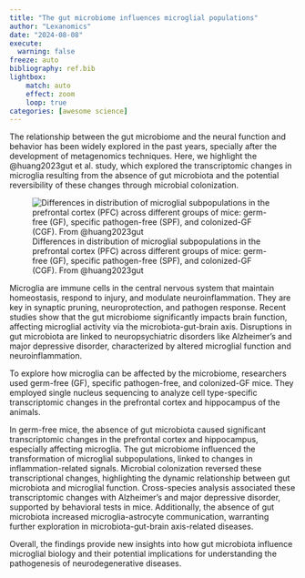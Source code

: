 ```yaml
---
title: "The gut microbiome influences microglial populations"
author: "Lexanomics"
date: "2024-08-08"
execute:
  warning: false
freeze: auto
bibliography: ref.bib
lightbox:
    match: auto
    effect: zoom
    loop: true
categories: [awesome science]
---
```


The relationship between the gut microbiome and the neural function and behavior has been widely explored in the past years, specially after the development of metagenomics techniques. Here, we highlight the @huang2023gut et al. study, which explored the transcriptomic changes in microglia resulting from the absence of gut microbiota and the potential reversibility of these changes through microbial colonization.

![Differences in distribution of microglial subpopulations in the prefrontal cortex (PFC) across different groups of mice: germ-free (GF), specific pathogen-free (SPF), and colonized-GF (CGF). From @huang2023gut](fig1.png)

Microglia are immune cells in the central nervous system that maintain homeostasis, respond to injury, and modulate neuroinflammation. They are key in synaptic pruning, neuroprotection, and pathogen response. Recent studies show that the gut microbiome significantly impacts brain function, affecting microglial activity via the microbiota-gut-brain axis. Disruptions in gut microbiota are linked to neuropsychiatric disorders like Alzheimer's and major depressive disorder, characterized by altered microglial function and neuroinflammation.

To explore how microglia can be affected by the microbiome, researchers used germ-free (GF), specific pathogen-free, and colonized-GF mice. They employed single nucleus sequencing to analyze cell type-specific transcriptomic changes in the prefrontal cortex and hippocampus of the animals. 

In germ-free mice, the absence of gut microbiota caused significant transcriptomic changes in the prefrontal cortex and hippocampus, especially affecting microglia. The gut microbiome influenced the transformation of microglial subpopulations, linked to changes in inflammation-related signals. Microbial colonization reversed these transcriptional changes, highlighting the dynamic relationship between gut microbiota and microglial function. Cross-species analysis associated these transcriptomic changes with Alzheimer's and major depressive disorder, supported by behavioral tests in mice. Additionally, the absence of gut microbiota increased microglia-astrocyte communication, warranting further exploration in microbiota-gut-brain axis-related diseases.

Overall, the findings provide new insights into how gut microbiota influence microglial biology and their potential implications for understanding the pathogenesis of neurodegenerative diseases.